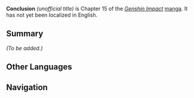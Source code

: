 {{Stub|Add summary and characters}}
{{Manga Infobox
|title      = Conclusion
|image      = Manga Chapter 15 Cover 1.png
|chapter    = 15
|characters = 
|prev       = Malignant Illness
|next       = Talks Over a Drink
}}
{{Description|Even in the face of such a powerful foe, neither [[Amber]] nor [[Collei]] give up. Meanwhile, [[Diluc]] &mdash; posing as the culprit behind the Black Fire incident &mdash; is captured by the [[Fatui]].<!--not official-->}}
'''Conclusion''' ''(unofficial title)'' is Chapter 15 of the ''[[Genshin Impact]]'' [[manga]]. It has not yet been localized in English.

==Summary==
''(To be added.)''

==Other Languages==
{{Other Languages
|en      = 
|zhs     = 落定
|zhs_rm  = Luòdìng
|zht     = <!--落定-->
|zht_rm  = Luòdìng
|zh_tl   = 
|ja      = 決着
|ja_rm   = Kecchaku
|ja_tl   = Conclusion
|ko      = {{tt|일단락|一段落}}
|ko_rm   = Ildallak
|ko_tl   = Conclusion
|es      = <!--not yet localized-->
|es_tl   = 
|fr      = <!--not yet localized-->
|fr_tl   = 
|ru      = <!--not yet localized-->
|ru_tl   = 
|th      = <!--not yet localized-->
|th_rm   = 
|vi      = <!--not yet localized-->
|vi_tl   = 
|de      = <!--not yet localized-->
|de_tl   = 
|id      = <!--not yet localized-->
|id_tl   = 
|pt      = <!--not yet localized-->
|pt_tl   = 
}}

==Navigation==
{{Manga Navbox}}